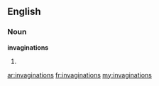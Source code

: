 ==English==

===Noun===
'''invaginations'''

# {{plural of|invagination}}

[[ar:invaginations]]
[[fr:invaginations]]
[[my:invaginations]]